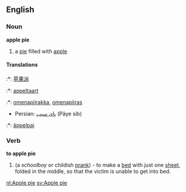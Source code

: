 ==English==
===Noun===
'''apple pie'''
#a [[pie]] filled with [[apple]]

==== Translations ====
:*{{zh}}: [[苹果派]]
:*{{nl}}: [[appeltaart]] {{m}}
:*{{fi}}: [[omenapiirakka]], [[omenapiiras]]
*Persian: [[پای سیب]] (Pâye sib)
:*{{sv}}: [[äppelpaj]]

===Verb===
'''to apple pie'''
#(a ''schoolboy'' or childish [[prank]]) - to make a [[bed]] with just one [[sheet]], folded in the middle, so that the victim is unable to get into bed.

[[nl:Apple pie]]
[[sv:Apple pie]]